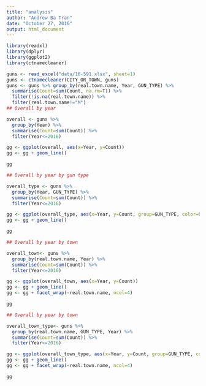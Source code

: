 ```yaml
---
title: "analysis"
author: "Andrew Ba Tran"
date: "October 27, 2016"
output: html_document
---
```


```r
library(readxl)
library(dplyr)
library(ggplot2)
library(ctnamecleaner)
```


```r

guns <- read_excel("data/16-591.xlsx", sheet=1)
guns <- ctnamecleaner(CITY_OR_TOWN, guns)
guns <- guns %>% group_by(real.town.name, Year, GUN_TYPE) %>%
  summarise(Count=sum(Count, na.rm=T)) %>%
  filter(!is.na(real.town.name)) %>%
  filter(real.town.name!="M")
## Overall by year

overall <- guns %>%
  group_by(Year) %>%
  summarise(Count=sum(Count)) %>%
  filter(Year<=2016)

gg <- ggplot(overall, aes(x=Year, y=Count))
gg <- gg + geom_line()

gg

## Overall by year by gun type

overall_type <- guns %>%
  group_by(Year, GUN_TYPE) %>%
  summarise(Count=sum(Count)) %>%
  filter(Year<=2016)

gg <- ggplot(overall_type, aes(x=Year, y=Count, group=GUN_TYPE, color=GUN_TYPE))
gg <- gg + geom_line()

gg
```

```r
## Overall by year by town

overall_town<- guns %>%
  group_by(real.town.name, Year) %>%
  summarise(Count=sum(Count)) %>%
  filter(Year<=2016)

gg <- ggplot(overall_town, aes(x=Year, y=Count))
gg <- gg + geom_line()
gg <- gg + facet_wrap(~real.town.name, ncol=4)

gg

```

```r
## Overall by year by town

overall_town_type<- guns %>%
  group_by(real.town.name, GUN_TYPE, Year) %>%
  summarise(Count=sum(Count)) %>%
  filter(Year<=2016)

gg <- ggplot(overall_town_type, aes(x=Year, y=Count, group=GUN_TYPE, color=GUN_TYPE))
gg <- gg + geom_line()
gg <- gg + facet_wrap(~real.town.name, ncol=4)

gg

```
